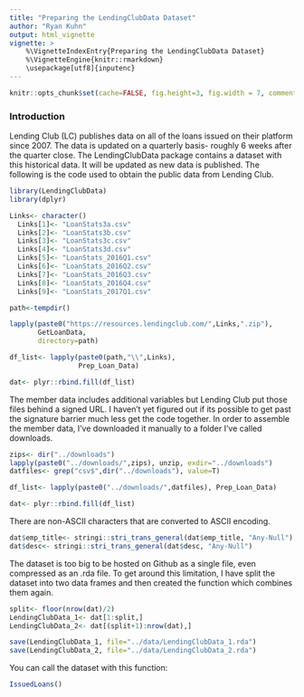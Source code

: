 ```yaml
---
title: "Preparing the LendingClubData Dataset"
author: "Ryan Kuhn"
output: html_vignette
vignette: >
    %\VignetteIndexEntry{Preparing the LendingClubData Dataset}
    %\VignetteEngine{knitr::rmarkdown}
    \usepackage[utf8]{inputenc}
---
```


```r
knitr::opts_chunk$set(cache=FALSE, fig.height=3, fig.width = 7, comment=NULL, eval=F, tidy=F, width=80, message = F, warning= F)
```

### Introduction  
Lending Club (LC) publishes data on all of the loans issued on their platform since 2007. The data is updated on a quarterly basis- roughly 6 weeks after the quarter close. The LendingClubData package contains a dataset with this historical data.  It will be updated as new data is published.  The following is the code used to obtain the public data from Lending Club.

```r
library(LendingClubData)
library(dplyr)
```

```r
Links<- character()
  Links[1]<- "LoanStats3a.csv" 
  Links[2]<- "LoanStats3b.csv"
  Links[3]<- "LoanStats3c.csv"
  Links[4]<- "LoanStats3d.csv"
  Links[5]<- "LoanStats_2016Q1.csv"
  Links[6]<- "LoanStats_2016Q2.csv"
  Links[7]<- "LoanStats_2016Q3.csv"
  Links[8]<- "LoanStats_2016Q4.csv"
  Links[9]<- "LoanStats_2017Q1.csv"
```

```r
path<-tempdir()

lapply(paste0("https://resources.lendingclub.com/",Links,".zip"), 
       GetLoanData, 
       directory=path)

df_list<- lapply(paste0(path,"\\",Links), 
                 Prep_Loan_Data)

dat<- plyr::rbind.fill(df_list)
```

The member data includes additional variables but Lending Club put those files behind a signed URL. I haven't yet figured out if its possible to get past the signature barrier much less get the code together.  In order to assemble the member data, I've downloaded it manually to a folder I've called downloads.  

```r
zips<- dir("../downloads") 
lapply(paste0("../downloads/",zips), unzip, exdir="../downloads")
datfiles<- grep("csv$",dir("../downloads"), value=T)

df_list<- lapply(paste0("../downloads/",datfiles), Prep_Loan_Data)

dat<- plyr::rbind.fill(df_list)
```

There are non-ASCII characters that are converted to ASCII encoding.

```r
dat$emp_title<- stringi::stri_trans_general(dat$emp_title, "Any-Null")
dat$desc<- stringi::stri_trans_general(dat$desc, "Any-Null")
```

The dataset is too big to be hosted on Github as a single file, even compressed as an .rda file. To get around this limitation, I have split the dataset into two data frames and then created the \code{IssuedLoans()} function which combines them again.

```r
split<- floor(nrow(dat)/2)
LendingClubData_1<- dat[1:split,]
LendingClubData_2<- dat[(split+1):nrow(dat),]

save(LendingClubData_1, file="../data/LendingClubData_1.rda")
save(LendingClubData_2, file="../data/LendingClubData_2.rda")
```

You can call the dataset with this function:
```r
IssuedLoans()
```
